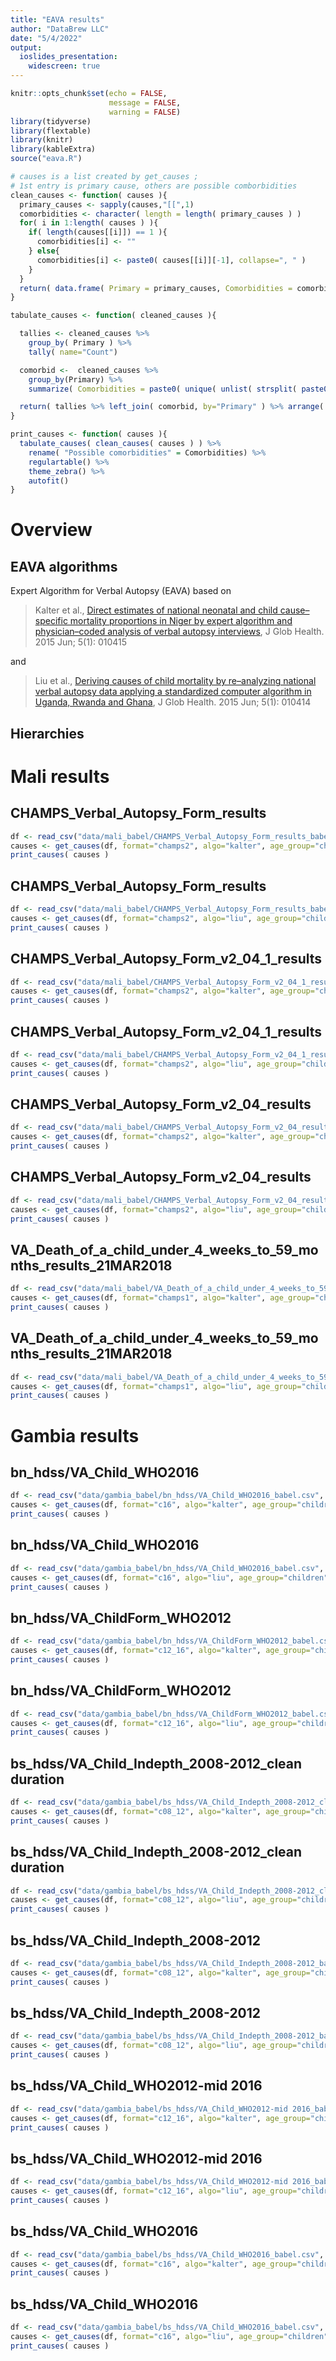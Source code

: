 ```yaml
---
title: "EAVA results"
author: "DataBrew LLC"
date: "5/4/2022"
output: 
  ioslides_presentation:
    widescreen: true
---
```


```r
knitr::opts_chunk$set(echo = FALSE, 
                      message = FALSE,
                      warning = FALSE)
library(tidyverse)
library(flextable)
library(knitr)
library(kableExtra)
source("eava.R")
```

```r
# causes is a list created by get_causes ; 
# 1st entry is primary cause, others are possible comborbidities
clean_causes <- function( causes ){
  primary_causes <- sapply(causes,"[[",1) 
  comorbidities <- character( length = length( primary_causes ) ) 
  for( i in 1:length( causes ) ){
    if( length(causes[[i]]) == 1 ){
      comorbidities[i] <- ""
    } else{
      comorbidities[i] <- paste0( causes[[i]][-1], collapse=", " )
    }
  }
  return( data.frame( Primary = primary_causes, Comorbidities = comorbidities) )
}

tabulate_causes <- function( cleaned_causes ){

  tallies <- cleaned_causes %>%
    group_by( Primary ) %>%
    tally( name="Count") 

  comorbid <-  cleaned_causes %>% 
    group_by(Primary) %>% 
    summarize( Comorbidities = paste0( unique( unlist( strsplit( paste0(Comorbidities, collapse = ", "), ", ", fixed=TRUE))), collapse = ", "))

  return( tallies %>% left_join( comorbid, by="Primary" ) %>% arrange( desc(Count) ) )
}

print_causes <- function( causes ){
  tabulate_causes( clean_causes( causes ) ) %>%
    rename( "Possible comorbidities" = Comorbidities) %>%
    regulartable() %>% 
    theme_zebra() %>% 
    autofit()
}

```

# Overview

## EAVA algorithms 

Expert Algorithm for Verbal Autopsy (EAVA) based on

> Kalter et al., [Direct estimates of national neonatal and child cause–specific mortality proportions in Niger by expert algorithm and physician–coded analysis of verbal autopsy interviews](https://www.ncbi.nlm.nih.gov/pmc/articles/PMC4416334/), J Glob Health. 2015 Jun; 5(1): 010415

and

> Liu et al., [Deriving causes of child mortality by re–analyzing national verbal autopsy data applying a standardized computer algorithm in Uganda, Rwanda and Ghana](https://www.ncbi.nlm.nih.gov/pmc/articles/PMC4467513/), J Glob Health. 2015 Jun; 5(1): 010414

## Hierarchies

# Mali results

## CHAMPS_Verbal_Autopsy_Form_results

```r
df <- read_csv("data/mali_babel/CHAMPS_Verbal_Autopsy_Form_results_babel.csv", show_col_types = FALSE)
causes <- get_causes(df, format="champs2", algo="kalter", age_group="children")
print_causes( causes )
```

## CHAMPS_Verbal_Autopsy_Form_results

```r
df <- read_csv("data/mali_babel/CHAMPS_Verbal_Autopsy_Form_results_babel.csv", show_col_types = FALSE)
causes <- get_causes(df, format="champs2", algo="liu", age_group="children")
print_causes( causes )
```

## CHAMPS_Verbal_Autopsy_Form_v2_04_1_results

```r
df <- read_csv("data/mali_babel/CHAMPS_Verbal_Autopsy_Form_v2_04_1_results_babel.csv", show_col_types = FALSE)
causes <- get_causes(df, format="champs2", algo="kalter", age_group="children")
print_causes( causes )
```

## CHAMPS_Verbal_Autopsy_Form_v2_04_1_results

```r
df <- read_csv("data/mali_babel/CHAMPS_Verbal_Autopsy_Form_v2_04_1_results_babel.csv", show_col_types = FALSE)
causes <- get_causes(df, format="champs2", algo="liu", age_group="children")
print_causes( causes )
```

## CHAMPS_Verbal_Autopsy_Form_v2_04_results

```r
df <- read_csv("data/mali_babel/CHAMPS_Verbal_Autopsy_Form_v2_04_results_babel.csv", show_col_types = FALSE)
causes <- get_causes(df, format="champs2", algo="kalter", age_group="children")
print_causes( causes )
```

## CHAMPS_Verbal_Autopsy_Form_v2_04_results

```r
df <- read_csv("data/mali_babel/CHAMPS_Verbal_Autopsy_Form_v2_04_results_babel.csv", show_col_types = FALSE)
causes <- get_causes(df, format="champs2", algo="liu", age_group="children")
print_causes( causes )
```

## VA_Death_of_a_child_under_4_weeks_to_59_months_results_21MAR2018

```r
df <- read_csv("data/mali_babel/VA_Death_of_a_child_under_4_weeks_to_59_months_results_21MAR2018_babel.csv", show_col_types = FALSE)
causes <- get_causes(df, format="champs1", algo="kalter", age_group="children")
print_causes( causes )
```

## VA_Death_of_a_child_under_4_weeks_to_59_months_results_21MAR2018

```r
df <- read_csv("data/mali_babel/VA_Death_of_a_child_under_4_weeks_to_59_months_results_21MAR2018_babel.csv", show_col_types = FALSE)
causes <- get_causes(df, format="champs1", algo="liu", age_group="children")
print_causes( causes )
```

# Gambia results

## bn_hdss/VA_Child_WHO2016

```r
df <- read_csv("data/gambia_babel/bn_hdss/VA_Child_WHO2016_babel.csv", show_col_types = FALSE)
causes <- get_causes(df, format="c16", algo="kalter", age_group="children")
print_causes( causes )
```

## bn_hdss/VA_Child_WHO2016

```r
df <- read_csv("data/gambia_babel/bn_hdss/VA_Child_WHO2016_babel.csv", show_col_types = FALSE)
causes <- get_causes(df, format="c16", algo="liu", age_group="children")
print_causes( causes )
```

## bn_hdss/VA_ChildForm_WHO2012

```r
df <- read_csv("data/gambia_babel/bn_hdss/VA_ChildForm_WHO2012_babel.csv", show_col_types = FALSE)
causes <- get_causes(df, format="c12_16", algo="kalter", age_group="children")
print_causes( causes )
```

## bn_hdss/VA_ChildForm_WHO2012

```r
df <- read_csv("data/gambia_babel/bn_hdss/VA_ChildForm_WHO2012_babel.csv", show_col_types = FALSE)
causes <- get_causes(df, format="c12_16", algo="liu", age_group="children")
print_causes( causes )
```

## bs_hdss/VA_Child_Indepth_2008-2012_clean duration

```r
df <- read_csv("data/gambia_babel/bs_hdss/VA_Child_Indepth_2008-2012_clean duration_babel.csv", show_col_types = FALSE)
causes <- get_causes(df, format="c08_12", algo="kalter", age_group="children")
print_causes( causes )
```

## bs_hdss/VA_Child_Indepth_2008-2012_clean duration

```r
df <- read_csv("data/gambia_babel/bs_hdss/VA_Child_Indepth_2008-2012_clean duration_babel.csv", show_col_types = FALSE)
causes <- get_causes(df, format="c08_12", algo="liu", age_group="children")
print_causes( causes )
```

## bs_hdss/VA_Child_Indepth_2008-2012

```r
df <- read_csv("data/gambia_babel/bs_hdss/VA_Child_Indepth_2008-2012_babel.csv", show_col_types = FALSE)
causes <- get_causes(df, format="c08_12", algo="kalter", age_group="children")
print_causes( causes )
```

## bs_hdss/VA_Child_Indepth_2008-2012

```r
df <- read_csv("data/gambia_babel/bs_hdss/VA_Child_Indepth_2008-2012_babel.csv", show_col_types = FALSE)
causes <- get_causes(df, format="c08_12", algo="liu", age_group="children")
print_causes( causes )
```

## bs_hdss/VA_Child_WHO2012-mid 2016

```r
df <- read_csv("data/gambia_babel/bs_hdss/VA_Child_WHO2012-mid 2016_babel.csv", show_col_types = FALSE)
causes <- get_causes(df, format="c12_16", algo="kalter", age_group="children")
print_causes( causes )
```

## bs_hdss/VA_Child_WHO2012-mid 2016

```r
df <- read_csv("data/gambia_babel/bs_hdss/VA_Child_WHO2012-mid 2016_babel.csv", show_col_types = FALSE)
causes <- get_causes(df, format="c12_16", algo="liu", age_group="children")
print_causes( causes )
```

## bs_hdss/VA_Child_WHO2016

```r
df <- read_csv("data/gambia_babel/bs_hdss/VA_Child_WHO2016_babel.csv", show_col_types = FALSE)
causes <- get_causes(df, format="c16", algo="kalter", age_group="children")
print_causes( causes )
```

## bs_hdss/VA_Child_WHO2016

```r
df <- read_csv("data/gambia_babel/bs_hdss/VA_Child_WHO2016_babel.csv", show_col_types = FALSE)
causes <- get_causes(df, format="c16", algo="liu", age_group="children")
print_causes( causes )
```
